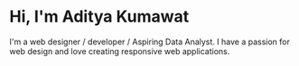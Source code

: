 # Hi, I'm Aditya Kumawat

I'm a web designer / developer / Aspiring Data Analyst. I have a passion for web design and love creating responsive web applications.
